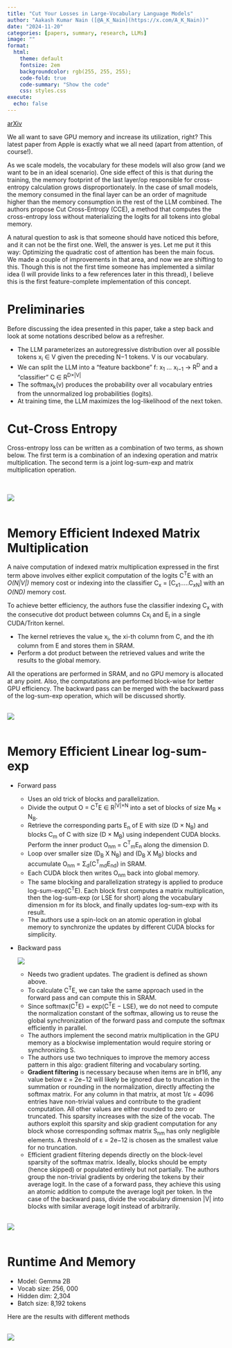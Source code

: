 ```yaml
---
title: "Cut Your Losses in Large-Vocabulary Language Models"
author: "Aakash Kumar Nain ([@A_K_Nain](https://x.com/A_K_Nain))"
date: "2024-11-20"
categories: [papers, summary, research, LLMs]
image: ""
format:
  html:
    theme: default
    fontsize: 2em
    backgroundcolor: rgb(255, 255, 255);
    code-fold: true
    code-summary: "Show the code"
    css: styles.css
execute: 
  echo: false
---
```


[arXiv](https://arxiv.org/abs/2411.09009)<br>

We all want to save GPU memory and increase its utilization, right? This latest paper from Apple is
exactly what we all need (apart from attention, of course!).

As we scale models, the vocabulary for these models will also grow (and we want to be in an ideal
scenario). One side effect of this is that during the training, the memory footprint of the last layer/op
responsible for cross-entropy calculation grows disproportionately. In the case of small models, the
memory consumed in the final layer can be an order of magnitude higher than the memory consumption in the
rest of the LLM combined. The authors propose Cut Cross-Entropy (CCE), a method that computes the
cross-entropy loss without materializing the logits for all tokens into global memory.

A natural question to ask is that someone should have noticed this before, and it can not be the first
one. Well, the answer is yes. Let me put it this way: Optimizing the quadratic cost of attention has
been the main focus. We made a couple of improvements in that area, and now we are shifting to this.
Though this is not the first time someone has implemented a similar idea (I will provide links to a few
references later in this thread), I believe this is the first feature-complete implementation of this
concept.


# Preliminaries

Before discussing the idea presented in this paper, take a step back and look at some notations described
below as a refresher.

* The LLM parameterizes an autoregressive distribution over all possible tokens x~i~ ∈ V given the
preceding N−1 tokens. V is our vocabulary.
* We can split the LLM into a "feature backbone" f: x~1~ ... x~i−1~ → R^D^ and a "classifier"
C ∈ R^D×|V|^
* The softmax~k~(v) produces the probability over all vocabulary entries from the unnormalized log
probabilities (logits).
* At training time, the LLM maximizes the log-likelihood of the next token.


# Cut-Cross Entropy

Cross-entropy loss can be written as a combination of two terms, as shown below. The first term is a
combination of an indexing operation and matrix multiplication. The second term is a joint log-sum-exp
and matrix multiplication operation.

<br><br>
![](../paper_screenshots/cut_your_losses/1.png)
<br><br>

# Memory Efficient Indexed Matrix Multiplication

A naive computation of indexed matrix multiplication expressed in the first term above involves either
explicit computation of the logits C^T^E with an *O(N|V|)* memory cost or indexing into the classifier
C~x~ = [C~x1~.....C~xN~] with an *O(ND)* memory cost.


To achieve better efficiency, the authors fuse the classifier indexing C~x~ with the consecutive dot
product between columns Cx~i~ and E~i~ in a single CUDA/Triton kernel.

* The kernel retrieves the value x~i~, the xi-th column from C, and the ith column from E and stores
them in SRAM.
* Perform a dot product between the retrieved values and write the results to the global memory.


All the operations are performed in SRAM, and no GPU memory is allocated at any point. Also, the
computations are performed block-wise for better GPU efficiency. The backward pass can be merged with
the backward pass of the log-sum-exp operation, which will be discussed shortly.

<br>
![](../paper_screenshots/cut_your_losses/2.png)
<br><br>

# Memory Efficient Linear log-sum-exp

* Forward pass
  - Uses an old trick of blocks and parallelization.
  - Divide the output O = C^T^E ∈ R^|V|×N^ into a set of blocks of size M~B~ × N~B~.
  - Retrieve the corresponding parts E~n~ of E with size (D × N~B~) and blocks C~m~ of C with size
  (D × M~B~) using independent CUDA blocks. Perform the inner product O~nm~ = C^T^~m~E~n~ along the
  dimension D.
  - Loop over smaller size (D~B~ X N~B~) and (D~B~ X M~B~) blocks and accumulate
  O~nm~ = Σ~d~(C^T^~md~E~nd~) in SRAM.
  - Each CUDA block then writes O~nm~ back into global memory.
  - The same blocking and parallelization strategy is applied to produce log-sum-exp(C^T^E). Each block
  first computes a matrix multiplication, then the log-sum-exp (or LSE for short) along the vocabulary
  dimension m for its block, and finally updates log-sum-exp with its result.
  - The authors use a spin-lock on an atomic operation in global memory to synchronize the updates by
  different CUDA blocks for simplicity.

* Backward pass

  ![](../paper_screenshots/cut_your_losses/3.png)<br>
  - Needs two gradient updates. The gradient is defined as shown above.
  - To calculate C^T^E, we can take the same approach used in the forward pass and can compute this in
  SRAM.
  - Since softmax(C^T^E) = exp(C^T^E − LSE), we do not need to compute the normalization constant of
  the softmax, allowing us to reuse the global synchronization of the forward pass and compute the
  softmax efficiently in parallel.
  - The authors implement the second matrix multiplication in the GPU memory as a blockwise implementation
  would require storing or synchronizing S.
  - The authors use two techniques to improve the memory access pattern in this algo: gradient filtering
  and vocabulary sorting.
  - **Gradient filtering** is necessary because when items are in bf16, any value below ε = 2e−12 will
  likely be ignored due to truncation in the summation or rounding in the normalization, directly
  affecting the softmax matrix. For any column in that matrix, at most 1/ε = 4096 entries have
  non-trivial values and contribute to the gradient computation. All other values are either rounded to
  zero or truncated. This sparsity increases with the size of the vocab. The authors exploit this
  sparsity and skip gradient computation for any block whose corresponding softmax matrix S~nm~ has only
  negligible elements. A threshold of ε = 2e−12 is chosen as the smallest value for no truncation.
  - Efficient gradient filtering depends directly on the block-level sparsity of the softmax matrix.
  Ideally, blocks should be empty (hence skipped) or populated entirely but not partially. The authors
  group the non-trivial gradients by ordering the tokens by their average logit. In the case of a
  forward pass, they achieve this using an atomic addition to compute the average logit per token. In the
  case of the backward pass, divide the vocabulary dimension |V| into blocks with similar average logit
  instead of arbitrarily.

<br>
![](../paper_screenshots/cut_your_losses/4.png)
<br><br>

# Runtime And Memory

* Model: Gemma 2B
* Vocab size: 256, 000
* Hidden dim: 2,304
* Batch size: 8,192 tokens

Here are the results with different methods

<br>
![](../paper_screenshots/cut_your_losses/5.png)
<br><br>
